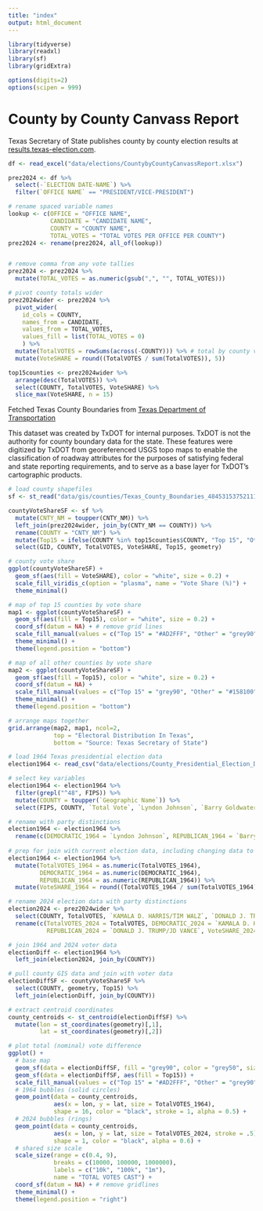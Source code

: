 ```yaml
---
title: "index"
output: html_document
---
```


```r

library(tidyverse)
library(readxl)
library(sf)
library(gridExtra)

options(digits=2)
options(scipen = 999)

```

# County by County Canvass Report

Texas Secretary of State publishes county by county election results at [results.texas-election.com](https://results.texas-election.com/races).


```r

df <- read_excel("data/elections/CountybyCountyCanvassReport.xlsx")

prez2024 <- df %>%
  select(-`ELECTION DATE-NAME`) %>%
  filter(`OFFICE NAME` == "PRESIDENT/VICE-PRESIDENT")

```


```r

# rename spaced variable names
lookup <- c(OFFICE = "OFFICE NAME",
            CANDIDATE = "CANDIDATE NAME",
            COUNTY = "COUNTY NAME",
            TOTAL_VOTES = "TOTAL VOTES PER OFFICE PER COUNTY")
prez2024 <- rename(prez2024, all_of(lookup)) 


# remove comma from any vote tallies
prez2024 <- prez2024 %>% 
  mutate(TOTAL_VOTES = as.numeric(gsub(",", "", TOTAL_VOTES)))

# pivot county totals wider
prez2024wider <- prez2024 %>%
  pivot_wider(
    id_cols = COUNTY,
    names_from = CANDIDATE,
    values_from = TOTAL_VOTES,
    values_fill = list(TOTAL_VOTES = 0)
    ) %>%
  mutate(TotalVOTES = rowSums(across(-COUNTY))) %>% # total by county votes
  mutate(VoteSHARE = round((TotalVOTES / sum(TotalVOTES)), 5))


```

```r

top15counties <- prez2024wider %>%
  arrange(desc(TotalVOTES)) %>%
  select(COUNTY, TotalVOTES, VoteSHARE) %>%
  slice_max(VoteSHARE, n = 15)

```

Fetched Texas County Boundaries from [Texas Department of Transportation](https://gis-txdot.opendata.arcgis.com/datasets/texas-county-boundaries/explore?location=28.324243%2C-96.928342%2C5.62)

This dataset was created by TxDOT for internal purposes. TxDOT is not the authority for county boundary data for the state. These features were digitized by TxDOT from georeferenced USGS topo maps to enable the classification of roadway attributes for the purposes of satisfying federal and state reporting requirements, and to serve as a base layer for TxDOT's cartographic products. 


```r

# load county shapefiles
sf <- st_read("data/gis/counties/Texas_County_Boundaries_4845315375211121464/County_Boundaries.shp")

countyVoteShareSF <- sf %>%
  mutate(CNTY_NM = toupper(CNTY_NM)) %>%
  left_join(prez2024wider, join_by(CNTY_NM == COUNTY)) %>%
  rename(COUNTY = "CNTY_NM") %>%
  mutate(Top15 = ifelse(COUNTY %in% top15counties$COUNTY, "Top 15", "Other")) %>%
  select(GID, COUNTY, TotalVOTES, VoteSHARE, Top15, geometry)

```


```r

# county vote share
ggplot(countyVoteShareSF) +
  geom_sf(aes(fill = VoteSHARE), color = "white", size = 0.2) +
  scale_fill_viridis_c(option = "plasma", name = "Vote Share (%)") +
  theme_minimal()

# map of top 15 counties by vote share
map1 <- ggplot(countyVoteShareSF) +
  geom_sf(aes(fill = Top15), color = "white", size = 0.2) +
  coord_sf(datum = NA) + # remove grid lines
  scale_fill_manual(values = c("Top 15" = "#AD2FFF", "Other" = "grey90")) +
  theme_minimal() +
  theme(legend.position = "bottom")

# map of all other counties by vote share
map2 <- ggplot(countyVoteShareSF) +
  geom_sf(aes(fill = Top15), color = "white", size = 0.2) +
  coord_sf(datum = NA) +
  scale_fill_manual(values = c("Top 15" = "grey90", "Other" = "#158100")) +
  theme_minimal() +
  theme(legend.position = "bottom")

# arrange maps together
grid.arrange(map2, map1, ncol=2,
             top = "Electoral Distribution In Texas",
             bottom = "Source: Texas Secretary of State")

```
```r

# load 1964 Texas presidential election data
election1964 <- read_csv("data/elections/County_Presidential_Election_Data_1964_0_0_2.csv") 

# select key variables
election1964 <- election1964 %>%
  filter(grepl("^48", FIPS)) %>%                 
  mutate(COUNTY = toupper(`Geographic Name`)) %>%
  select(FIPS, COUNTY, `Total Vote`, `Lyndon Johnson`, `Barry Goldwater`) 

# rename with party distinctions
election1964 <- election1964 %>%
  rename(c(DEMOCRATIC_1964 = `Lyndon Johnson`, REPUBLICAN_1964 = `Barry Goldwater`, TotalVOTES_1964 = `Total Vote`))
  
# prep for join with current election data, including changing data to doubles
election1964 <- election1964 %>%
  mutate(TotalVOTES_1964 = as.numeric(TotalVOTES_1964),
         DEMOCRATIC_1964 = as.numeric(DEMOCRATIC_1964),
         REPUBLICAN_1964 = as.numeric(REPUBLICAN_1964)) %>%
  mutate(VoteSHARE_1964 = round((TotalVOTES_1964 / sum(TotalVOTES_1964)), 5))

# rename 2024 election data with party distinctions
election2024 <- prez2024wider %>%
  select(COUNTY, TotalVOTES, `KAMALA D. HARRIS/TIM WALZ`, `DONALD J. TRUMP/JD VANCE`, VoteSHARE) %>%
  rename(c(TotalVOTES_2024 = TotalVOTES, DEMOCRATIC_2024 = `KAMALA D. HARRIS/TIM WALZ`, 
           REPUBLICAN_2024 = `DONALD J. TRUMP/JD VANCE`, VoteSHARE_2024 = VoteSHARE))

# join 1964 and 2024 voter data
electionDiff <- election1964 %>%
  left_join(election2024, join_by(COUNTY))

# pull county GIS data and join with voter data
electionDiffSF <- countyVoteShareSF %>%
  select(COUNTY, geometry, Top15) %>%
  left_join(electionDiff, join_by(COUNTY))

```

```r

# extract centroid coordinates
county_centroids <- st_centroid(electionDiffSF) %>%
  mutate(lon = st_coordinates(geometry)[,1],
         lat = st_coordinates(geometry)[,2])

# plot total (nominal) vote difference
ggplot() +
  # base map
  geom_sf(data = electionDiffSF, fill = "grey90", color = "grey50", size = 0.2) +
  geom_sf(data = electionDiffSF, aes(fill = Top15)) +
  scale_fill_manual(values = c("Top 15" = "#AD2FFF", "Other" = "grey90")) +
  # 1964 bubbles (solid circles)
  geom_point(data = county_centroids,
             aes(x = lon, y = lat, size = TotalVOTES_1964),
             shape = 16, color = "black", stroke = 1, alpha = 0.5) +
  # 2024 bubbles (rings)
  geom_point(data = county_centroids,
             aes(x = lon, y = lat, size = TotalVOTES_2024, stroke = .5),
             shape = 1, color = "black", alpha = 0.6) +
  # shared size scale
  scale_size(range = c(0.4, 9), 
             breaks = c(10000, 100000, 1000000), 
             labels = c("10k", "100k", "1m"),
             name = "TOTAL VOTES CAST") +
  coord_sf(datum = NA) + # remove gridlines
  theme_minimal() +
  theme(legend.position = "right")
```


